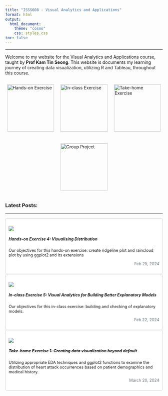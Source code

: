 ```yaml
---
title: "ISSS608 - Visual Analytics and Applications"
format: html
output: 
  html_document:
    theme: "cosmo"
    css: styles.css 
toc: false
---
```


------------------------------------------------------------------------

Welcome to my website for the Visual Analytics and Applications course, taught by **Prof Kam Tin Seong**. This website is documents my learning journey of creating data visualization, utilizing R and Tableau, throughout this course.

::: {style="display: flex; justify-content: space-around; gap: 10px; flex-wrap: wrap;"}
<a href="Hands-on_Ex/Hands-on_Ex00.html"> <img src="Images/Hands-On_Ex_Cat.png" alt="Hands-on Exercise" width="150"/> </a>

<a href="In-class_Ex/In-class_Ex01/In-class_Ex01.html"> <img src="Images/In-Class_Ex_Cat.png" alt="In-class Exercise" width="150"/> </a>

<a href="Take-home_Ex/Take-home_Ex01/Take-home_Ex01.html"> <img src="Images/Take-Home_Ex_Cat.png" alt="Take-home Exercise" width="150"/> </a>

<a href="Group_Project/Group_Project01.html"> <img src="Images/Group-Project_Cat.png" alt="Group Project" width="150"/> </a>
:::

### Latest Posts:

------------------------------------------------------------------------

:::::::::::: {.grid style="--bs-columns:3; --bs-gap : 0.5rem;"}
::::: {.g-col style="background-color: white; padding: 10px; border: 1px solid #ccc; border-radius: 5px;"}
<a href="Hands-on_Ex/Hands-on_Ex04a.html" style="text-decoration: none;"> ![](images/clipboard-2159350538.png)

::: {.g-col-body style="font-size: 0.80rem;"}
##### Hands-on Exercise 4: Visualising Distribution

Our objectives for this hands-on exercise: create ridgeline plot and raincloud plot by using ggplot2 and its extensions
:::

::: {.g-col-footer style="font-size: 0.8rem; text-align: right; color: #6c757d;"}
Feb 25, 2024
:::

</a>
:::::

::::: {.g-col style="background-color: white; padding: 10px; border: 1px solid #ccc; border-radius: 5px;"}
<a href="In-class_ex/In-class_Ex05/In-class_Ex05.html" style="text-decoration: none;"> ![](images/clipboard-3474558433.png)

::: {.g-col-body style="font-size: 0.80rem;"}
##### In-class Exercise 5: Visual Analytics for Building Better Explanatory Models

Our objectives for this in-class exercise: building and checking of explanatory models.
:::

::: {.g-col-footer style="font-size: 0.8rem; text-align: right; color: #6c757d;"}
Feb 22, 2024
:::

</a>
:::::

::::: {.g-col style="background-color: white; padding: 10px; border: 1px solid #ccc; border-radius: 5px;"}
<a href="Take-home_Ex/Take-home_Ex01/Take-home_Ex01.html" style="text-decoration: none;"> ![](images/clipboard-3193386965.png)

::: {.g-col-body style="font-size: 0.80rem;"}
##### Take-home Exercise 1: Creating data visualization beyond default

Utilizing appropriate EDA techniques and ggplot2 functions to examine the distribution of heart attack occurrences based on patient demographics and medical history.
:::

::: {.g-col-footer style="font-size: 0.8rem; text-align: right; color: #6c757d;"}
March 20, 2024
:::

</a>
:::::
::::::::::::
